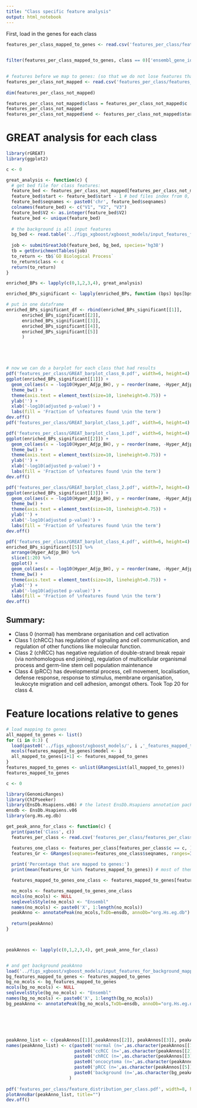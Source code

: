 ```yaml
---
title: "Class specific feature analysis"
output: html_notebook
---
```


First, load in the genes for each class
```r
features_per_class_mapped_to_genes <- read.csv('features_per_class/features_per_class_mapped_to_genes.csv')
  

filter(features_per_class_mapped_to_genes, class == 0)['ensembl_gene_id']
  

# features before we map to genes: (so that we do not lose features that don't map to genes)
features_per_class_not_mapped <- read.csv('features_per_class/features_per_class_df_models_combined_no_gene_info.csv')
  
dim(features_per_class_not_mapped)

features_per_class_not_mapped$class = features_per_class_not_mapped$c
features_per_class_not_mapped
features_per_class_not_mapped$end <- features_per_class_not_mapped$start
```

# GREAT analysis for each class
```r
library(rGREAT)
library(ggplot2)

c <- 0

great_analysis <- function(c) {
  # get bed file for class features:
  feature_bed <- features_per_class_not_mapped[features_per_class_not_mapped$c == c, c('seqnames', 'start', 'end')]
  feature_bed$start <- feature_bed$start - 1 # bed files index from 0, so -1 from start
  feature_bed$seqnames <- paste0('chr', feature_bed$seqnames)
  colnames(feature_bed) <- c("V1", "V2", "V3")
  feature_bed$V2 <- as.integer(feature_bed$V2)
  feature_bed <- unique(feature_bed)
  
  # the background is all input features
  bg_bed <- read.table('../figs_xgboost/xgboost_models/input_features_for_background.bed')
  
  job <- submitGreatJob(feature_bed, bg_bed, species='hg38')
  tb = getEnrichmentTables(job)
  to_return <- tb$`GO Biological Process`
  to_return$class <- c
  return(to_return)
}

enriched_BPs <- lapply(c(0,1,2,3,4), great_analysis)

enriched_BPs_significant <- lapply(enriched_BPs, function (bps) bps[bps$Hyper_Adjp_BH < 0.05, ])

# put in one dataframe
enriched_BPs_significant_df <- rbind(enriched_BPs_significant[[1]], 
      enriched_BPs_significant[[2]], 
      enriched_BPs_significant[[3]], 
      enriched_BPs_significant[[4]], 
      enriched_BPs_significant[[5]]
      )





# now we can do a barplot for each class that had results
pdf('features_per_class/GREAT_barplot_class_0.pdf', width=6, height=4)
ggplot(enriched_BPs_significant[[1]]) + 
  geom_col(aes(x = -log10(Hyper_Adjp_BH), y = reorder(name, -Hyper_Adjp_BH), fill=Hyper_Region_Set_Coverage), width = 0.8) + 
  theme_bw() +
  theme(axis.text = element_text(size=10, lineheight=0.75)) +
  ylab('') + 
  xlab('-log10(adjusted p-value)') +
  labs(fill = 'Fraction of \nfeatures found \nin the term') 
dev.off()
pdf('features_per_class/GREAT_barplot_class_1.pdf', width=6, height=4)

pdf('features_per_class/GREAT_barplot_class_1.pdf', width=6, height=4)
ggplot(enriched_BPs_significant[[2]]) + 
  geom_col(aes(x = -log10(Hyper_Adjp_BH), y = reorder(name, -Hyper_Adjp_BH), fill=Hyper_Region_Set_Coverage), width = 0.8) + 
  theme_bw() +
  theme(axis.text = element_text(size=10, lineheight=0.75)) +
  ylab('') + 
  xlab('-log10(adjusted p-value)') +
  labs(fill = 'Fraction of \nfeatures found \nin the term') 
dev.off()

pdf('features_per_class/GREAT_barplot_class_2.pdf', width=7, height=4)
ggplot(enriched_BPs_significant[[3]]) + 
  geom_col(aes(x = -log10(Hyper_Adjp_BH), y = reorder(name, -Hyper_Adjp_BH), fill=Hyper_Region_Set_Coverage), width = 0.8) + 
  theme_bw() +
  theme(axis.text = element_text(size=10, lineheight=0.75)) +
  ylab('') + 
  xlab('-log10(adjusted p-value)') +
  labs(fill = 'Fraction of \nfeatures found \nin the term') 
dev.off()

pdf('features_per_class/GREAT_barplot_class_4.pdf', width=6, height=4)
enriched_BPs_significant[[5]] %>%
  arrange(Hyper_Adjp_BH) %>%
  slice(1:20) %>%
  ggplot() + 
  geom_col(aes(x = -log10(Hyper_Adjp_BH), y = reorder(name, -Hyper_Adjp_BH), fill=Hyper_Region_Set_Coverage), width = 0.8) + 
  theme_bw() +
  theme(axis.text = element_text(size=10, lineheight=0.75)) +
  ylab('') + 
  xlab('-log10(adjusted p-value)') +
  labs(fill = 'Fraction of \nfeatures found \nin the term') 
dev.off()

```
Summary:
--------
- Class 0 (normal) has membrane organisation and cell activation
- Class 1 (chRCC) has regulation of signaling and cell communication, and regulation of other functions like molecular function.
- Class 2 (chRCC) has negative regulation of double-strand break repair (via nonhomologous end joining), regulation of multicellular organismal process and germ-line stem cell population maintenance
- Class 4 (pRCC) has developmental process, cell movement, localisation, defense response, response to stimulus, membrane organisation, leukocyte migration and cell adhesion, amongst others.
Took Top 20 for class 4.


# Feature locations relative to genes
```r

# load mapping to genes
all_mapped_to_genes <- list()
for (i in 0:3) {
  load(paste0('../figs_xgboost/xgboost_models/', i ,'_features_mapped_to_genes.rda'))
  mcols(features_mapped_to_genes)$model <- i
  all_mapped_to_genes[i+1] <- features_mapped_to_genes
}
features_mapped_to_genes <- unlist(GRangesList(all_mapped_to_genes))
features_mapped_to_genes

c <- 0

library(GenomicRanges)
library(ChIPseeker)
library(EnsDb.Hsapiens.v86) # the latest EnsDb.Hsapiens annotation package I could find
ensdb <- EnsDb.Hsapiens.v86
library(org.Hs.eg.db)

get_peak_anno_for_class <- function(c) {
  print(paste('Class', c))
  features_per_class <- read.csv('features_per_class/features_per_class_df_models_combined_no_gene_info.csv')

  features_one_class <- features_per_class[features_per_class$c == c, ]
  features_Gr <- GRanges(seqnames=features_one_class$seqnames, ranges=IRanges(start=features_one_class$start, end=features_one_class$start), strand='*')
  
  print('Percentage that are mapped to genes:')
  print(mean(features_Gr %in% features_mapped_to_genes)) # most of them (90%) can be mapped to genes

  features_mapped_to_genes_one_class <- features_mapped_to_genes[features_mapped_to_genes %in% features_Gr]

  no_mcols <- features_mapped_to_genes_one_class
  mcols(no_mcols) <- NULL
  seqlevelsStyle(no_mcols) <- "Ensembl"
  names(no_mcols) <- paste0('X', 1:length(no_mcols))
  peakAnno <- annotatePeak(no_mcols,TxDb=ensdb, annoDb="org.Hs.eg.db")
  
  return(peakAnno)
}



peakAnnos <- lapply(c(0,1,2,3,4), get_peak_anno_for_class)


# and get background peakAnno
load('../figs_xgboost/xgboost_models/input_features_for_background_mapped_to_genes.rda')
bg_features_mapped_to_genes <- features_mapped_to_genes
bg_no_mcols <- bg_features_mapped_to_genes
mcols(bg_no_mcols) <- NULL
seqlevelsStyle(bg_no_mcols) <- "Ensembl"
names(bg_no_mcols) <- paste0('X', 1:length(bg_no_mcols))
bg_peakAnno <- annotatePeak(bg_no_mcols,TxDb=ensdb, annoDb="org.Hs.eg.db")






peakAnno_list <- c(peakAnnos[[1]],peakAnnos[[2]], peakAnnos[[3]], peakAnnos[[4]], peakAnnos[[5]], bg_peakAnno)
names(peakAnno_list) <- c(paste0('normal (n=',as.character(peakAnnos[[1]]@peakNum), ')'), 
                          paste0('ccRCC (n=',as.character(peakAnnos[[2]]@peakNum), ')'), 
                          paste0('chRCC (n=',as.character(peakAnnos[[3]]@peakNum), ')'), 
                          paste0('oncocytoma (n=',as.character(peakAnnos[[4]]@peakNum), ')'), 
                          paste0('pRCC (n=',as.character(peakAnnos[[5]]@peakNum), ')'), 
                          paste0('background (n=',as.character(bg_peakAnno@peakNum), ')')
                        )
                   
pdf('features_per_class/feature_distribution_per_class.pdf', width=8, height=4) # and save
plotAnnoBar(peakAnno_list, title="")
dev.off()



```


